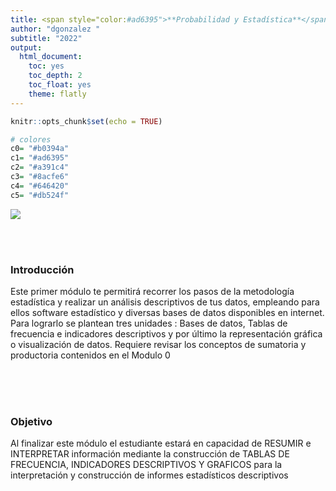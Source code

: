 ```yaml
---
title: <span style="color:#ad6395">**Probabilidad y Estadística**</span>
author: "dgonzalez "
subtitle: "2022"
output:
  html_document:
    toc: yes
    toc_depth: 2
    toc_float: yes
    theme: flatly
---
```


```r
knitr::opts_chunk$set(echo = TRUE)

# colores
c0= "#b0394a"
c1= "#ad6395"
c2= "#a391c4"
c3= "#8acfe6"
c4= "#646420"
c5= "#db524f"
```

![](img/banner1.png)

<br/><br/>

### **Introducción**

Este primer módulo te permitirá recorrer los  pasos de la metodología estadística  y realizar un análisis descriptivos de tus datos, empleando para ellos software estadístico y diversas bases de datos disponibles en internet.  Para lograrlo se plantean tres unidades : Bases de datos, Tablas de frecuencia e indicadores descriptivos y por último la representación  gráfica o visualización de  datos.  Requiere revisar los conceptos de sumatoria  y productoria contenidos en  el Modulo 0

<br/><br/><br/>

### **Objetivo**

Al finalizar este módulo el estudiante estará en capacidad de RESUMIR e INTERPRETAR información mediante la construcción de TABLAS DE FRECUENCIA, INDICADORES DESCRIPTIVOS Y GRAFICOS para la interpretación  y construcción de informes estadísticos descriptivos 



